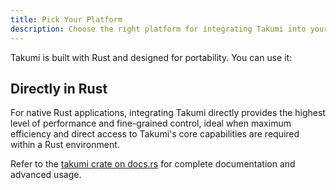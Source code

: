 ```yaml
---
title: Pick Your Platform
description: Choose the right platform for integrating Takumi into your project.
---
```


Takumi is built with Rust and designed for portability. You can use it:

<Cards>
  <Card
    title="In Node.js/Bun"
    href="/docs/platforms/nodejs"
    description="Via the @takumi-rs/core package (N-API) for server-side rendering."
  />
  <Card
    title="In the browser"
    href="/docs/platforms/web-browser"
    description="Via the @takumi-rs/wasm package (WebAssembly) for client-side generation."
  />
  <Card
    title="With pre-built HTTP server"
    href="/docs/platforms/pre-built-server"
    description="Host an external server to handle image generation."
  />
  </Cards>

## Directly in Rust

For native Rust applications, integrating Takumi directly provides the highest level of performance and fine-grained control, ideal when maximum efficiency and direct access to Takumi's core capabilities are required within a Rust environment.

Refer to the [takumi crate on docs.rs](https://docs.rs/takumi/latest/takumi/) for complete documentation and advanced usage.